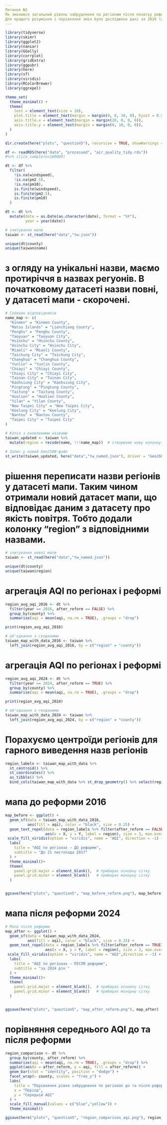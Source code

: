 ```yaml
---
Питання №5
Як змiнився загальний рiвень забруднення по регiонам пiсля початку реформи?
Для кращого розуміння і порівняння змін було досліджено дані за 2016 та 2024 роки
---
```


```r
library(tidyverse)
library(skimr)
library(ggplot2)
library(naniar)
library(GGally)
library(corrplot)
library(gridExtra)
library(ggpubr)
library(here)
library(sf)
library(viridis)
library(RColorBrewer)
library(ggrepel)

theme_set(
  theme_minimal() +
  theme(
    text = element_text(size = 18),
    plot.title = element_text(margin = margin(0, 0, 30, 0), hjust = 0.5),
    axis.title.x = element_text(margin = margin(20, 0, 0, 0)),
    axis.title.y = element_text(margin = margin(0, 10, 0, 0)),
  )
)

dir.create(here("plots", "question5"), recursive = TRUE, showWarnings = FALSE)
```


```r
df <- readRDS(here("data", "processed", "air_quality_tidy.rds"))
#%>% slice_sample(n=100000)
```


```r
dt <- df %>%
  filter(
    !is.na(windspeed),
    !is.na(pm2.5),
    !is.na(pm10),
    is.finite(windspeed),
    is.finite(pm2.5),
    is.finite(pm10)
  )
```

```r
dt <- dt %>%
  mutate(date = as.Date(as.character(date), format = "%Y"),
         year = year(date))
```

```r
# зчитування мапи
taiwan <- st_read(here("data","tw.json"))

unique(dt$county)
unique(taiwan$name)

```

# з огляду на унікальні назви, маємо протиріччя в назвах регуонів. В початковому датасеті назви повні, у датасеті мапи - скорочені.


```r

# Словник відповідників
name_map <- c(
  "Kinmen" = "Kinmen County",
  "Matsu Islands" = "Lienchiang County",
  "Penghu" = "Penghu County",
  "Taoyuan" = "Taoyuan City",
  "Hsinchu" = "Hsinchu County",
  "Hsinchu City" = "Hsinchu City",
  "Miaoli" = "Miaoli County",
  "Taichung City" = "Taichung City",
  "Changhua" = "Changhua County",
  "Yunlin" = "Yunlin County",
  "Chiayi" = "Chiayi County",
  "Chiayi City" = "Chiayi City",
  "Tainan City" = "Tainan City",
  "Kaohsiung City" = "Kaohsiung City",
  "Pingtung" = "Pingtung County",
  "Taitung" = "Taitung County",
  "Hualien" = "Hualien County",
  "Yilan" = "Yilan County",
  "New Taipei City" = "New Taipei City",
  "Keelung City" = "Keelung City",
  "Nantou" = "Nantou County",
  "Taipei City" = "Taipei City"
)

# Копія з оновленими назвами
taiwan_updated <- taiwan %>%
  mutate(region = recode(name, !!!name_map))  # створюємо нову колонку region

# Запис у новий GeoJSON-файл
st_write(taiwan_updated, here("data","tw_named.json"), driver = "GeoJSON", delete_dsn = TRUE)


```

# рішення переписати назви регіонів у датасеті мапи. Таким чином отримали новий датасет мапи, що відповідає даним з датасету про якість повітря. Тобто додали колонку "region" з відповідними назвами.


```r
# зчитування нової мапи
taiwan <- st_read(here("data","tw_named.json"))

unique(dt$county)
unique(taiwan$region)

```

# агрегація AQI по регіонах і реформі

```r
region_avg_aqi_2016 <- dt %>%
  filter(year == 2016, after_reform == FALSE) %>%
  group_by(county) %>%
  summarise(aqi = mean(aqi, na.rm = TRUE), .groups = "drop")

print(region_avg_aqi_2016)

# об'єднання з геоданими
taiwan_map_with_data_2016 <- taiwan %>%
  left_join(region_avg_aqi_2016, by = c("region" = "county"))
```

# агрегація AQI по регіонах і реформі
```r

region_avg_aqi_2024 <- dt %>%
  filter(year == 2024, after_reform == TRUE) %>%
  group_by(county) %>%
  summarise(aqi = mean(aqi, na.rm = TRUE), .groups = "drop")

print(region_avg_aqi_2024)

# об'єднання з геоданими
taiwan_map_with_data_2024 <- taiwan %>%
  left_join(region_avg_aqi_2024, by = c("region" = "county"))
```

# Порахуємо центроїди регіонів для гарного виведення назв регіонів

```r
region_labels <- taiwan_map_with_data %>%
  st_centroid() %>%
  st_coordinates() %>%
  as_tibble() %>%
  bind_cols(taiwan_map_with_data %>% st_drop_geometry() %>% select(region, after_reform))
```

# мапа до реформи 2016

```r
map_before <- ggplot() +
  geom_sf(data = taiwan_map_with_data_2016,
          aes(fill = aqi), color = "black", size = 0.25) +
  geom_text_repel(data = region_labels %>% filter(after_reform == FALSE),
                  aes(x = X, y = Y, label = region), size = 3, max.overlaps = 30) +
 scale_fill_viridis(option = "viridis", name = "AQI", direction = -1) +
  labs(
    title = "AQI по регіонах — ДО реформи",
    subtitle = "До 21 листопада 2017"
  ) +
  theme_minimal()+
  theme(
    panel.grid.major = element_blank(),  # прибирає основну сітку
    panel.grid.minor = element_blank()   # прибирає мінорну сітку
  )


ggsave(here("plots", "question5", "map_before_reform.png"), map_before)
```

# мапа після реформи 2024

```r
# Мапа після реформи
map_after <- ggplot() +
  geom_sf(data = taiwan_map_with_data_2024,
          aes(fill = aqi), color = "black", size = 0.25) +
  geom_text_repel(data = region_labels %>% filter(after_reform == TRUE),
                  aes(x = X, y = Y, label = region), size = 3, max.overlaps = 30) +
 scale_fill_viridis(option = "viridis", name = "AQI",direction = -1) +
  labs(
    title = "AQI по регіонах — ПІСЛЯ реформи",
    subtitle = "за 2024 рік "
  ) +
  theme_minimal()+
  theme(
    panel.grid.major = element_blank(),  # прибирає основну сітку
    panel.grid.minor = element_blank()   # прибирає мінорну сітку
  )


ggsave(here("plots", "question5", "map_after_reform.png"), map_after)
```

# порівняння середнього AQI до та після реформи

```r
region_comparison <- dt %>%
  group_by(county, after_reform) %>%
  summarise(aqi = mean(aqi, na.rm = TRUE), .groups = "drop") %>%
  ggplot(aes(x = after_reform, y = aqi, fill = after_reform)) +
  geom_bar(stat = "identity", position = "dodge") +
  facet_wrap(~ county, scales = "free_y") +
  labs(
    title = "Порівняння рівня забруднення по регіонах до та після реформи",
    x = "Період",
    y = "Середній AQI"
  ) +
  scale_fill_manual(values = c("blue","yellow")) +
  theme_minimal()

ggsave(here("plots", "question5", "region_comparison_aqi.png"), region_comparison)

```